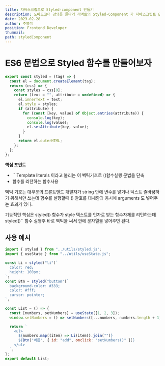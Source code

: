 ```yaml
---
title: 자바스크립트로 Styled-component 만들기
description: 노마드코더 강의를 듣다가 리액트의 Styled-Component 가 자바스크립트 ES6문법을 사용한것을 알게되어 직접 만들어보았다.
date: 2023-02-28
author: 주영석
position: Frontend Developer 
thumnail: 
path: styledComponent
---
```


# ES6 문법으로 Styled 함수를 만들어보자

```js
export const styled = (tag) => {
  const el = document.createElement(tag);
  return (css) => {
    const styles = css[0];
    return (text = "", attribute = undefined) => {
      el.innerText = text;
      el.style = styles;
      if (attribute) {
        for (const [key, value] of Object.entries(attribute)) {
          console.log(key);
          console.log(value);
          el.setAttribute(key, value);
        }
      }
      return el.outerHTML;
    };
  };
};
```

**핵심 포인트**

- `` Template literals 이라고 불리는 이 벡틱기호로 ()함수실행 문법을 단축
- 함수를 리턴하는 함수사용

벡틱 기호는 대부분의 프론트엔드 개발자가 string 안에 변수를 넣거나 텍스트 줄바꿈하기 위해서만 쓰는데 함수를 실행할때 () 괄호를 대체함과 동시에 arguments 도 넣어주는 효과가 있다.

기능적인 핵심은 styled() 함수가 style 텍스트를 인자로 받는 함수자체를 리턴하는데 styled()`` 함수 실행후 바로 벡틱을 써서 안에 문자열을 넣어주면 된다.

## 사용 예시

```js
import { styled } from "../utils/styled.js";
import { useState } from "../utils/useState.js";

const Li = styled("li")`
  color: red;
  height: 100px;
`;
const Btn = styled("button")`
  background-color: #333;
  color: #fff;
  cursor: pointer;
`;

const List = () => {
  const [numbers, setNumbers] = useState([1, 2, 3]);
  window.setNumbers = () => setNumbers([...numbers, numbers.length + 1]);

  return `
    <ul>
      ${numbers.map((item) => Li(item)).join("")}
      ${Btn("버튼", { id: "add", onclick: "setNumbers()" })}
    </ul>
  `;
};
export default List;
```
